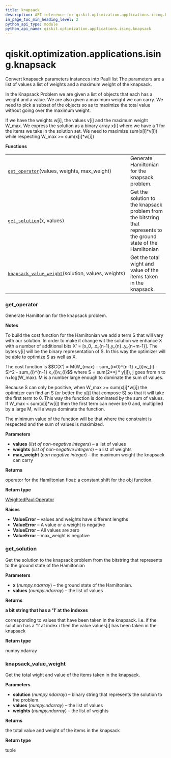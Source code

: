 ```yaml
---
title: knapsack
description: API reference for qiskit.optimization.applications.ising.knapsack
in_page_toc_min_heading_level: 2
python_api_type: module
python_api_name: qiskit.optimization.applications.ising.knapsack
---
```


<span id="qiskit-optimization-applications-ising-knapsack" />

# qiskit.optimization.applications.ising.knapsack

Convert knapsack parameters instances into Pauli list The parameters are a list of values a list of weights and a maximum weight of the knapsack.

In the Knapsack Problem we are given a list of objects that each has a weight and a value. We are also given a maximum weight we can carry. We need to pick a subset of the objects so as to maximize the total value without going over the maximum weight.

If we have the weights w\[i], the values v\[i] and the maximum weight W\_max. We express the solution as a binary array x\[i] where we have a 1 for the items we take in the solution set. We need to maximize sum(x\[i]\*v\[i]) while respecting W\_max >= sum(x\[i]\*w\[i])

**Functions**

|                                                                                                                                                                                                      |                                                                                                                    |
| ---------------------------------------------------------------------------------------------------------------------------------------------------------------------------------------------------- | ------------------------------------------------------------------------------------------------------------------ |
| [`get_operator`](#qiskit.optimization.applications.ising.knapsack.get_operator "qiskit.optimization.applications.ising.knapsack.get_operator")(values, weights, max\_weight)                         | Generate Hamiltonian for the knapsack problem.                                                                     |
| [`get_solution`](#qiskit.optimization.applications.ising.knapsack.get_solution "qiskit.optimization.applications.ising.knapsack.get_solution")(x, values)                                            | Get the solution to the knapsack problem from the bitstring that represents to the ground state of the Hamiltonian |
| [`knapsack_value_weight`](#qiskit.optimization.applications.ising.knapsack.knapsack_value_weight "qiskit.optimization.applications.ising.knapsack.knapsack_value_weight")(solution, values, weights) | Get the total wight and value of the items taken in the knapsack.                                                  |

### get\_operator

<Function id="qiskit.optimization.applications.ising.knapsack.get_operator" github="https://github.com/qiskit-community/qiskit-aqua/tree/stable/0.9/qiskit/optimization/applications/ising/knapsack.py" signature="get_operator(values, weights, max_weight)">
  Generate Hamiltonian for the knapsack problem.

  **Notes**

  To build the cost function for the Hamiltonian we add a term S that will vary with our solution. In order to make it change wit the solution we enhance X with a number of additional bits X’ = \[x\_0,..x\_\{n-1},y\_\{n}..y\_\{n+m-1}]. The bytes y\[i] will be the binary representation of S. In this way the optimizer will be able to optimize S as well as X.

  The cost function is \$\$C(X’) = M(W\_\{max} - sum\_\{i=0}^\{n-1} x\_\{i}w\_\{i} - S)^2 - sum\_\{i}^\{n-1} x\_\{i}v\_\{i}\$\$ where S = sum(2\*\*j \* y\[j]), j goes from n to n+log(W\_max). M is a number large enough to dominate the sum of values.

  Because S can only be positive, when W\_max >= sum(x\[i]\*w\[i]) the optimizer can find an S (or better the y\[j] that compose S) so that it will take the first term to 0. This way the function is dominated by the sum of values. If W\_max \< sum(x\[i]\*w\[i]) then the first term can never be 0 and, multiplied by a large M, will always dominate the function.

  The minimum value of the function will be that where the constraint is respected and the sum of values is maximized.

  **Parameters**

  *   **values** (*list of non-negative integers*) – a list of values
  *   **weights** (*list of non-negative integers*) – a list of weights
  *   **max\_weight** (*non negative integer*) – the maximum weight the knapsack can carry

  **Returns**

  operator for the Hamiltonian float: a constant shift for the obj function.

  **Return type**

  [WeightedPauliOperator](qiskit.aqua.operators.legacy.WeightedPauliOperator "qiskit.aqua.operators.legacy.WeightedPauliOperator")

  **Raises**

  *   **ValueError** – values and weights have different lengths
  *   **ValueError** – A value or a weight is negative
  *   **ValueError** – All values are zero
  *   **ValueError** – max\_weight is negative
</Function>

### get\_solution

<Function id="qiskit.optimization.applications.ising.knapsack.get_solution" github="https://github.com/qiskit-community/qiskit-aqua/tree/stable/0.9/qiskit/optimization/applications/ising/knapsack.py" signature="get_solution(x, values)">
  Get the solution to the knapsack problem from the bitstring that represents to the ground state of the Hamiltonian

  **Parameters**

  *   **x** (*numpy.ndarray*) – the ground state of the Hamiltonian.
  *   **values** (*numpy.ndarray*) – the list of values

  **Returns**

  **a bit string that has a ‘1’ at the indexes**

  corresponding to values that have been taken in the knapsack. i.e. if the solution has a ‘1’ at index i then the value values\[i] has been taken in the knapsack

  **Return type**

  numpy.ndarray
</Function>

### knapsack\_value\_weight

<Function id="qiskit.optimization.applications.ising.knapsack.knapsack_value_weight" github="https://github.com/qiskit-community/qiskit-aqua/tree/stable/0.9/qiskit/optimization/applications/ising/knapsack.py" signature="knapsack_value_weight(solution, values, weights)">
  Get the total wight and value of the items taken in the knapsack.

  **Parameters**

  *   **solution** (*numpy.ndarray*) – binary string that represents the solution to the problem.
  *   **values** (*numpy.ndarray*) – the list of values
  *   **weights** (*numpy.ndarray*) – the list of weights

  **Returns**

  the total value and weight of the items in the knapsack

  **Return type**

  tuple
</Function>

